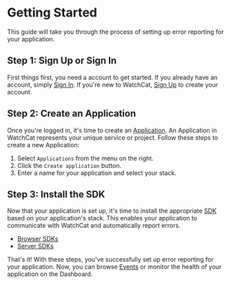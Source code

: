 # Getting Started

This guide will take you through the process of setting up error reporting for your application.

## Step 1: Sign Up or Sign In

First things first, you need a account to get started. If you already have an account, simply [Sign In](https://app.watchcat.io/sign-in).
If you're new to WatchCat, [Sign Up](https://app.watchcat.io/sign-up) to create your account.

## Step 2: Create an Application

Once you're logged in, it's time to create an [Application](/key-concepts#application). An Application in WatchCat represents your unique service or project. Follow these steps to create a new Application:

1. Select `Applications` from the menu on the right.
2. Click the `Create application` button.
3. Enter a name for your application and select your stack.

## Step 3: Install the SDK

Now that your application is set up, it's time to install the appropriate [SDK](/key-concepts#sdk) based on your application's stack. This enables your application to communicate with WatchCat and automatically report errors.
- [Browser SDKs](/sdks-browser)
- [Server SDKs](/sdks-server)


That's it! With these steps, you've successfully set up error reporting for your application.
Now, you can browse [Events](/key-concepts#event) or monitor the health of your application on the Dashboard.

